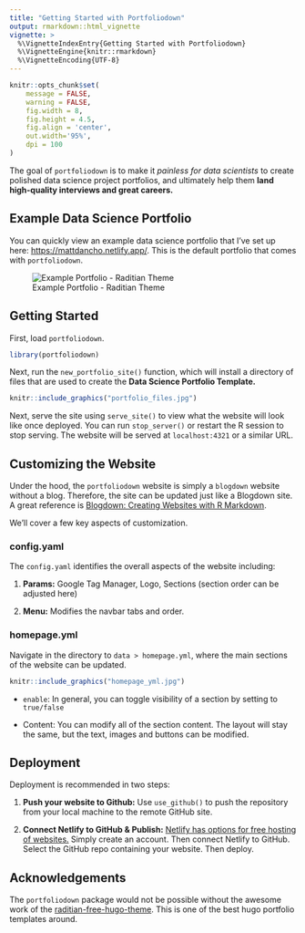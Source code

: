 ```yaml
---
title: "Getting Started with Portfoliodown"
output: rmarkdown::html_vignette
vignette: >
  %\VignetteIndexEntry{Getting Started with Portfoliodown}
  %\VignetteEngine{knitr::rmarkdown}
  %\VignetteEncoding{UTF-8}
---
```


```r
knitr::opts_chunk$set(
    message = FALSE,
    warning = FALSE,
    fig.width = 8, 
    fig.height = 4.5,
    fig.align = 'center',
    out.width='95%', 
    dpi = 100
)
```


The goal of `portfoliodown` is to make it _painless for data scientists_ to create polished data science project portfolios, and ultimately help them __land high-quality interviews and great careers.__ 

## Example Data Science Portfolio

You can quickly view an example data science portfolio that I've set up here:  [https://mattdancho.netlify.app/](https://mattdancho.netlify.app/). This is the default portfolio that comes with `portfoliodown`.

![Example Portfolio - Raditian Theme](https://raw.githubusercontent.com/business-science/raditian-free-hugo-theme-data-science/master/images/example_portfolio.gif)



## Getting Started

First, load `portfoliodown`. 

```r
library(portfoliodown)
```


Next, run the `new_portfolio_site()` function, which will install a directory of files that are used to create the __Data Science Portfolio Template.__

```r
knitr::include_graphics("portfolio_files.jpg")
```

Next, serve the site using `serve_site()` to view what the website will look like once deployed. You can run `stop_server()` or restart the R session to stop serving. The website will be served at `localhost:4321` or a similar URL. 


## Customizing the Website

Under the hood, the `portfoliodown` website is simply a `blogdown` website without a blog. Therefore, the site can be updated just like a Blogdown site. A great reference is [Blogdown: Creating Websites with R Markdown](https://bookdown.org/yihui/blogdown/).

We'll cover a few key aspects of customization. 

### config.yaml

The `config.yaml` identifies the overall aspects of the website including:

1. __Params:__ Google Tag Manager, Logo, Sections (section order can be adjusted here)

2. __Menu:__ Modifies the navbar tabs and order. 

### homepage.yml

Navigate in the directory to `data > homepage.yml`, where the main sections of the website can be updated. 

```r
knitr::include_graphics("homepage_yml.jpg")
```

- `enable`: In general, you can toggle visibility of a section by setting to `true/false`

- Content: You can modify all of the section content. The layout will stay the same, but the text, images and buttons can be modified.

## Deployment

Deployment is recommended in two steps:

1. __Push your website to Github:__ Use `use_github()` to push the repository from your local machine to the remote GitHub site. 

2. __Connect Netlify to GitHub & Publish:__ [Netlify has options for free hosting of websites.](https://www.netlify.com/) Simply create an account. Then connect Netlify to GitHub. Select the GitHub repo containing your website. Then deploy. 


## Acknowledgements

The `portfoliodown` package would not be possible without the awesome work of the [raditian-free-hugo-theme](https://github.com/radity/raditian-free-hugo-theme). This is one of the best hugo portfolio templates around. 

